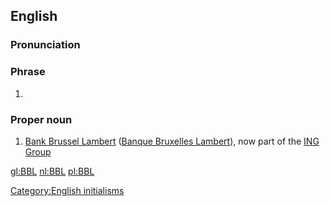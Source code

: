 {{also|bbl}}

==English==

===Pronunciation===
{{IPA letters|lang=en|B|B|L}}

===Phrase===
{{head|en|phrase}}

# {{abbreviation of|be back later|lang=en}}

===Proper noun===
{{en-proper noun}}

# [[w:Bank Brussel Lambert|Bank Brussel Lambert]] ([[w:Banque Bruxelles Lambert|Banque Bruxelles Lambert]]), now part of the [[w:ING Group|ING Group]]

[[Category:English initialisms]]

[[gl:BBL]]
[[nl:BBL]]
[[pl:BBL]]